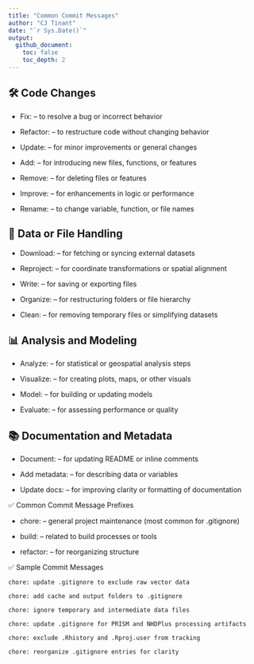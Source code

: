 ```yaml
---
title: "Common Commit Messages"
author: "CJ Tinant"
date: "`r Sys.Date()`"
output:
  github_document:
    toc: false
    toc_depth: 2
---
```


## 🛠️ Code Changes

*   Fix: – to resolve a bug or incorrect behavior

*   Refactor: – to restructure code without changing behavior

*   Update: – for minor improvements or general changes

*   Add: – for introducing new files, functions, or features

*   Remove: – for deleting files or features

*   Improve: – for enhancements in logic or performance

*   Rename: – to change variable, function, or file names

## 📁 Data or File Handling

*   Download: – for fetching or syncing external datasets

*   Reproject: – for coordinate transformations or spatial alignment

*   Write: – for saving or exporting files

*   Organize: – for restructuring folders or file hierarchy

*   Clean: – for removing temporary files or simplifying datasets

## 📊 Analysis and Modeling

*   Analyze: – for statistical or geospatial analysis steps

*   Visualize: – for creating plots, maps, or other visuals

*   Model: – for building or updating models

*   Evaluate: – for assessing performance or quality

## 📚 Documentation and Metadata

*   Document: – for updating README or inline comments

*   Add metadata: – for describing data or variables

*   Update docs: – for improving clarity or formatting of documentation

✅ Common Commit Message Prefixes

*   chore: – general project maintenance (most common for .gitignore)

*   build: – related to build processes or tools

*   refactor: – for reorganizing structure

✅ Sample Commit Messages

    chore: update .gitignore to exclude raw vector data

    chore: add cache and output folders to .gitignore

    chore: ignore temporary and intermediate data files

    chore: update .gitignore for PRISM and NHDPlus processing artifacts

    chore: exclude .Rhistory and .Rproj.user from tracking

    chore: reorganize .gitignore entries for clarity
